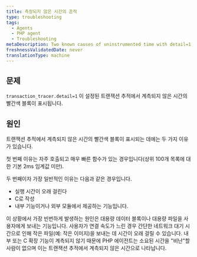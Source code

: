 ```yaml
---
title: 측정되지 않은 시간의 흔적
type: troubleshooting
tags:
  - Agents
  - PHP agent
  - Troubleshooting
metaDescription: Two known causes of uninstrumented time with detail=1 in transaction traces with New Relic's PHP agent.
freshnessValidatedDate: never
translationType: machine
---
```


## 문제

`transaction_tracer.detail=1` 이 설정된 트랜잭션 추적에서 계측되지 않은 시간의 빨간색 블록이 표시됩니다.

## 원인

트랜잭션 추적에서 계측되지 않은 시간의 빨간색 블록이 표시되는 데에는 두 가지 이유가 있습니다.

첫 번째 이유는 자주 호출되고 매우 빠른 함수가 있는 경우입니다(상위 100개 목록에 대한 기본 2ms 임계값 미만).

두 번째이자 가장 일반적인 이유는 다음과 같은 경우입니다.

* 실행 시간이 오래 걸린다
* C로 작성
* 내부 기능이거나 외부 모듈에서 제공하는 기능입니다.

이 상황에서 가장 빈번하게 발생하는 원인은 대용량 데이터 블록이나 대용량 파일을 사용자에게 보내는 기능입니다. 사용자가 연결 속도가 느린 경우 간단한 네트워크 대기 시간으로 인해 작은 파일(예: 작은 이미지)을 보내는 데 시간이 오래 걸릴 수 있습니다. 내부 또는 C 확장 기능이 계측되지 않기 때문에 PHP 에이전트는 소요된 시간을 "비난"할 사람이 없으며 이는 트랜잭션 추적에서 계측되지 않은 시간으로 나타납니다.
